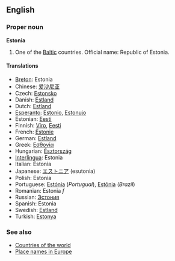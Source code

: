 ==English==

===Proper noun===
'''Estonia'''

# One of the [[Baltic]] countries. Official name: Republic of Estonia.

====Translations====
*[[Breton]]: Estonia
*Chinese: [[爱沙尼亚]]
*Czech: [[Estonsko]]
*Danish: [[Estland]]
*Dutch: [[Estland]]
*[[Esperanto]]: [[Estonio]], [[Estonujo]]
*Estonian: [[Eesti]]
*Finnish: [[Viro]], [[Eesti]]
*French: [[Estonie]]
*German: [[Estland]]
*Greek: [[Εσθονία]]
*Hungarian: [[Észtország]]
*[[Interlingua]]: Estonia
*Italian: Estonia
*Japanese: [[エストニア]] (esutonia)
*Polish: Estonia
*Portuguese: [[Estónia]] (''Portugual''), [[Estônia]] (''Brazil'')
*Romanian: Estonia ''f''
*Russian: [[Эстония]]
*Spanish: Estonia
*Swedish: [[Estland]]
*Turkish: [[Estonya]]

===See also=== 
*[[Countries of the world]]
*[[Wiktionary Appendix:Place names in Europe|Place names in Europe]]